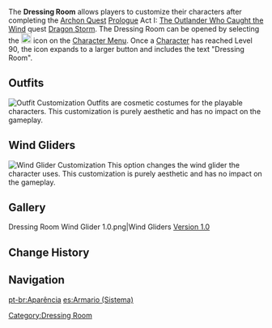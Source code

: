 {{Terminology Infobox
|image        = System Dressing Room.png
|type         = Monetization
|type2        = Game Systems
}}
The '''Dressing Room''' allows players to customize their characters after completing the [[Archon Quest]] [[Prologue]] Act I: [[The Outlander Who Caught the Wind]] quest [[Dragon Storm]]. The Dressing Room can be opened by selecting the [[File:Dressing Room Icon.png|20px]] icon on the [[Character Menu]]. Once a [[Character]] has reached Level 90, the icon expands to a larger button and includes the text "Dressing Room".

==Outfits==
{{Main|Character Outfits}}
[[File:Dressing Room Outfit.png|right|thumb|Outfit Customization]]
Outfits are cosmetic costumes for the playable characters. This customization is purely aesthetic and has no impact on the gameplay.
{{Clr}}

==Wind Gliders==
{{Main|Wind Gliders}}
[[File:Dressing Room Wind Glider.png|right|thumb|Wind Glider Customization]]
This option changes the wind glider the character uses. This customization is purely aesthetic and has no impact on the gameplay.
{{Clr}}

==Gallery==
<gallery hideaddbutton="true" captionalign="center">
Dressing Room Wind Glider 1.0.png|Wind Gliders [[Version 1.0]]
</gallery>

==Change History==
{{Change History|1.0}}

==Navigation==
{{Game Systems Navbox|Other}}
[[Category:Dressing Room]]

[[pt-br:Aparência]]
[[es:Armario (Sistema)]]